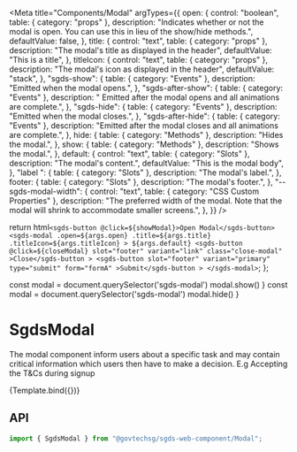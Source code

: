 
<Meta
  title="Components/Modal"
  argTypes={{
    open: {
      control: "boolean",
      table: { category: "props" },
      description:
        "Indicates whether or not the modal is open. You can use this in lieu of the show/hide methods.",
      defaultValue: false,
    },
    title: {
      control: "text",
      table: { category: "props" },
      description: "The modal's title as displayed in the header",
      defaultValue: "This is a title",
    },
    titleIcon: {
      control: "text",
      table: { category: "props" },
      description: "The modal's icon as displayed in the header",
      defaultValue: "stack",
    },
    "sgds-show": {
      table: { category: "Events" },
      description: "Emitted when the modal opens.",
    },
    "sgds-after-show": {
      table: { category: "Events" },
      description:
        "	Emitted after the modal opens and all animations are complete.",
    },
    "sgds-hide": {
      table: { category: "Events" },
      description: "Emitted when the modal closes.",
    },
    "sgds-after-hide": {
      table: { category: "Events" },
      description:
        "Emitted after the modal closes and all animations are complete.",
    },
    hide: {
      table: { category: "Methods" },
      description: "Hides the modal.",
    },
    show: {
      table: { category: "Methods" },
      description: "Shows the modal.",
    },
    default: {
      control: "text",
      table: { category: "Slots" },
      description: "The modal's content.",
      defaultValue: "This is the modal body",
    },
    "label ": {
      table: { category: "Slots" },
      description: "The modal's label.",
    },
    footer: {
      table: { category: "Slots" },
      description: "The modal's footer.",
    },
    "--sgds-modal-width": {
      control: "text",
      table: { category: "CSS Custom Properties" },
      description:
        "The preferred width of the modal. Note that the modal will shrink to accommodate smaller screens.",
    },
  }}
/>

  return html`
    <sgds-button @click=${showModal}>Open Modal</sgds-button>
    <sgds-modal
      .open=${args.open}
      .title=${args.title}
      .titleIcon=${args.titleIcon}
    >
      ${args.default}
      <sgds-button @click=${closeModal} slot="footer" variant="link" class="close-modal"
        >Close</sgds-button
      >
      <sgds-button slot="footer" variant="primary" type="submit" form="formA"
        >Submit</sgds-button
      >
    </sgds-modal>
  `;
};

  const modal = document.querySelector('sgds-modal')
  modal.show()
}
  const modal = document.querySelector('sgds-modal')
  modal.hide()
}

# SgdsModal

The modal component inform users about a specific task and may contain critical information which users then have to make a decision. E.g Accepting the T&Cs during signup

<Canvas>
  <Story name="Basic" args={{}}>
    {Template.bind({})}
  </Story>
</Canvas>

## API

```jsx
import { SgdsModal } from "@govtechsg/sgds-web-component/Modal";
```

<ArgsTable story="Basic" />
